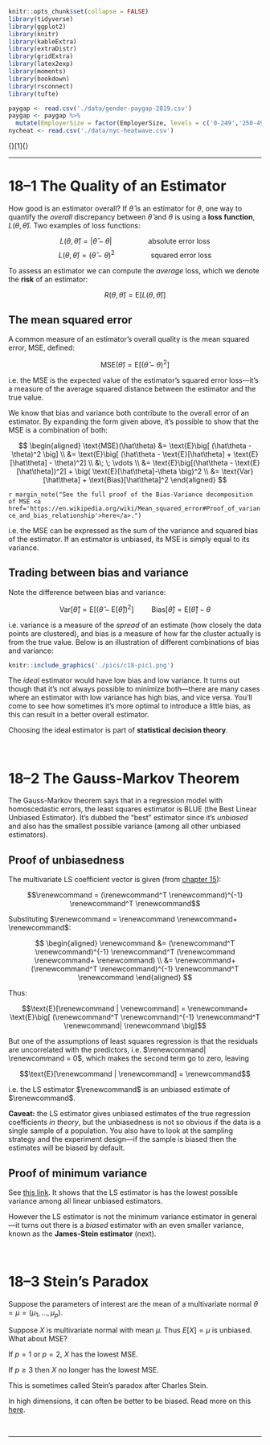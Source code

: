 ```r
knitr::opts_chunk$set(collapse = FALSE)
library(tidyverse)
library(ggplot2)
library(knitr)
library(kableExtra)
library(extraDistr)
library(gridExtra)
library(latex2exp)
library(moments)
library(bookdown)
library(rsconnect)
library(tufte)
```

```r
paygap <- read.csv('./data/gender-paygap-2019.csv')
paygap <- paygap %>%
  mutate(EmployerSize = factor(EmployerSize, levels = c('0-249','250-499','500-999','1000-4999','5000-19999','20000+')))
nycheat <- read.csv('./data/nyc-heatwave.csv')
```

\newcommand{\E}{\text{E}}
\newcommand{\Var}{\text{Var}}
\newcommand{\SD}{\text{SD}}
\newcommand{\SE}{\text{SE}}
\newcommand{\MSE}{\text{MSE}}
\newcommand{\Cov}{\text{Cov}}
\newcommand{\Cor}{\text{Cor}}
\renewcommand{\P}{\text{P}}
\newcommand{\pd}[2]{\frac{\partial #1}{\partial #2}}
\newcommand{\sumin}{\sum_i^n}
\newcommand{\Bias}{\text{Bias}}

\renewcommand{\v}[1]
\renewcommand{\dv}[1]{\dot{\boldsymbol{#1}}}
\newcommand{\ddv}[1]{\ddot{\boldsymbol{#1}}}
\newcommand{\hv}[1]{\hat{\boldsymbol{#1}}}
\newcommand{\m}[1]{[ #1 ]}
\renewcommand{\t}[1]{\widetilde{\boldsymbol{#1}}}
\newcommand{\bfit}[1]{\textbf{\textit{#1}}}

---

# 18--1 The Quality of an Estimator 

How good is an estimator overall? If $\hat\theta$ is an estimator for $\theta$, one way to quantify the *overall* discrepancy between $\hat\theta$ and $\theta$ is using a **loss function**, $L(\theta, \hat\theta)$. Two examples of loss functions:

$$L(\theta, \hat\theta) = | \hat\theta - \theta | \hspace{2cm} \text{absolute error loss}$$
$$L(\theta, \hat\theta) = ( \hat\theta - \theta )^2 \hspace{2cm} \text{squared error loss}$$

To assess an estimator we can compute the *average* loss, which we denote the **risk** of an estimator: 

$$R(\theta,\hat\theta) = \E \big[ L(\theta,\hat\theta) \big]$$

## The mean squared error

A common measure of an estimator's overall quality is the mean squared error, MSE, defined:

$$\MSE(\hat\theta) = \E \big[ (\hat\theta - \theta)^2 \big]$$

i.e. the MSE is the expected value of the estimator's squared error loss---it's a measure of the average squared distance between the estimator and the true value.  

We know that bias and variance both contribute to the overall error of an estimator. By expanding the form given above, it's possible to show that the MSE is a combination of both:

$$
\begin{aligned}
  \MSE(\hat\theta) &= \E \big[ (\hat\theta - \theta)^2 \big] \\ 
  &= \E \big[ (\hat\theta - \E[\hat\theta] + \E[\hat\theta] - \theta)^2] \\ 
  &\; \; \vdots \\ 
  &= \E \big[(\hat\theta - \E[\hat\theta])^2] + \big( \E[\hat\theta]-\theta \big)^2 \\ 
  &= \Var[\hat\theta] + \Bias[\hat\theta]^2
\end{aligned}
$$

`r margin_note("See the full proof of the Bias-Variance decomposition of MSE <a href='https://en.wikipedia.org/wiki/Mean_squared_error#Proof_of_variance_and_bias_relationship'>here</a>.")`

i.e. the MSE can be expressed as the sum of the variance and squared bias of the estimator. If an estimator is unbiased, its MSE is simply equal to its variance.  

## Trading between bias and variance

Note the difference between bias and variance:

$$\Var[\hat\theta] = \E \big[ (\hat\theta - \E[\hat\theta])^2 \big] \hspace{1cm} \Bias[\hat\theta] = \E[\hat\theta] - \theta$$

i.e. variance is a measure of the *spread* of an estimate (how closely the data points are clustered), and bias is a measure of how far the cluster actually is from the true value. Below is an illustration of different combinations of bias and variance:  

```r
knitr::include_graphics('./pics/c18-pic1.png')
```

The *ideal* estimator would have low bias and low variance. It turns out though that it's not always possible to minimize both---there are many cases where an estimator with low variance has high bias, and vice versa. You'll come to see how sometimes it's more optimal to introduce a little bias, as this can result in a better overall estimator.   

Choosing the ideal estimator is part of **statistical decision theory**.  



\ 

# 18--2 The Gauss-Markov Theorem 

The Gauss-Markov theorem says that in a regression model with homoscedastic errors, the least squares estimator is BLUE (the Best Linear Unbiased Estimator). It's dubbed the "best" estimator since it's *unbiased* and also has the smallest possible variance (among all other unbiased estimators).   

## Proof of unbiasedness

The multivariate LS coefficient vector is given (from <a href="https://stats103.org/notes/c15-regression-theory.html#multivariate-derivation">chapter 15</a>):

$$\v b = (\v X^T \v X)^{-1} \v X^T \v y$$

Substituting $\v y = \v X \v \beta + \v \varepsilon$:

$$
\begin{aligned}
  \v b &= (\v X^T \v X)^{-1} \v X^T (\v X \v \beta + \v \varepsilon) \\ 
  &= \v \beta + (\v X^T \v X)^{-1} \v X^T \v \varepsilon
\end{aligned}
$$

Thus:

$$\E[\v b | \v X] = \v \beta + \E \big[ (\v X^T \v X)^{-1} \v X^T \v \varepsilon | \v X \big]$$

But one of the assumptions of least squares regression is that the residuals are uncorrelated with the predictors, i.e. $\v \varepsilon | \v X = 0$, which makes the second term go to zero, leaving

$$\E[\v b | \v X] = \v \beta$$

i.e. the LS estimator $\v b$ is an unbiased estimate of $\v \beta$.  

**Caveat:** the LS estimator gives unbiased estimates of the true regression coefficients *in theory*, but the unbiasedness is not so obvious if the data is a single sample of a population. You also have to look at the sampling strategy and the experiment design---if the sample is biased then the estimates will be biased by default.  

## Proof of minimum variance

See <a href="https://en.wikipedia.org/wiki/Gauss%E2%80%93Markov_theorem#Proof">this link</a>. It shows that the LS estimator is has the lowest possible variance among all linear unbiased estimators.  

However the LS estimator is not the minimum variance estimator in general---it turns out there is a *biased* estimator with an even smaller variance, known as the **James-Stein estimator** (next).  





\ 

# 18--3 Stein's Paradox

Suppose the parameters of interest are the mean of a multivariate normal $\theta = \mu = (\mu_1, ..., \mu_p)$.  

Suppose $X$ is multivariate normal with mean $\mu$. Thus $E[X] = \mu$ is unbiased. What about MSE?

If $p=1$ or $p=2$, $X$ has the lowest MSE.  

If $p \geq 3$ then $X$ no longer has the lowest MSE.  

This is sometimes called Stein’s paradox after Charles Stein.

In high dimensions, it can often be better to be biased. Read more on this <a href="https://en.wikipedia.org/wiki/Stein%27s_example">here</a>. 




\ 

---

\ 

\ 


